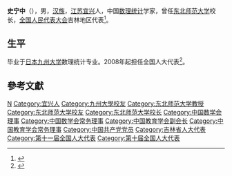 '''史宁中'''（{{bd|1950年||}}），男，[[汉族|汉族]]，[[江苏|江苏]][[宜兴|宜兴]]人，中国[[数理统计|数理统计]]学家，曾任[[东北师范大学|东北师范大学]]校长，[[全国人民代表大会|全国人民代表大会]]吉林地区代表<ref>{{cite web|author=新华网|title=第十一届全国人大代表|url=http://news.xinhuanet.com/ziliao/2008-03/03/content_7708230.htm?node=36628|publisher=新华网|accessdate=2014-01-07|archive-date=2014-01-10|archive-url=https://web.archive.org/web/20140110211415/http://news.xinhuanet.com/ziliao/2008-03/03/content_7708230.htm?node=36628|dead-url=no}}</ref>。

== 生平 ==
毕业于[[日本|日本]][[九州大学|九州大学]]数理统计专业。2008年起担任全国人大代表<ref>{{cite news|title=全国人大代表信息-史宁中|url=http://210.82.31.1:8084/delegate/viewDelegate.action?dbid=110474|accessdate=2013-04-05|newspaper=全国人大网|archive-url=https://web.archive.org/web/20140306060048/http://www.npc.gov.cn/delegate/viewDelegate.action?dbid=110474|archive-date=2014-03-06|dead-url=yes}}</ref>。

== 參考文獻 ==
{{reflist}}

{{start box}}
{{s-edu|prc}}
{{s-before|[[王荣顺|王荣顺]]}}
{{s-title|[[东北师范大学|东北师范大学]]校长|1998年11月－2012年4月}}
{{s-after|[[刘益春|刘益春]]}}
{{end box}}

{{Navboxes 
| title  = 史宁中在[[中国数学会|中国数学会]]的职务
| list1  =
{{中国数学会第七届理事会}}
{{中国数学会第十届理事会}}
}}
{{Navboxes 
| title  = 史宁中在[[中国教育学会|中国教育学会]]的职务
| list1  =
{{中国教育学会第五届理事会}}
{{中国教育学会第六届理事会}}
{{中国教育学会第七届理事会}}
}}

{{Authority control}}
{{DEFAULTSORT:Shi史}}
[[Category:史姓|N]]
[[Category:宜兴人|Category:宜兴人]]
[[Category:九州大學校友|Category:九州大學校友]]
[[Category:东北师范大学教授|Category:东北师范大学教授]]
[[Category:东北师范大学校友|Category:东北师范大学校友]]
[[Category:东北师范大学校长|Category:东北师范大学校长]]
[[Category:中国数学会理事|Category:中国数学会理事]]
[[Category:中国数学会常务理事|Category:中国数学会常务理事]]
[[Category:中国教育学会副会长|Category:中国教育学会副会长]]
[[Category:中国教育学会常务理事|Category:中国教育学会常务理事]]
[[Category:中国共产党党员|Category:中国共产党党员]]
[[Category:吉林省人大代表|Category:吉林省人大代表]]
[[Category:第十一届全国人大代表|Category:第十一届全国人大代表]]
[[Category:第十届全国人大代表|Category:第十届全国人大代表]]